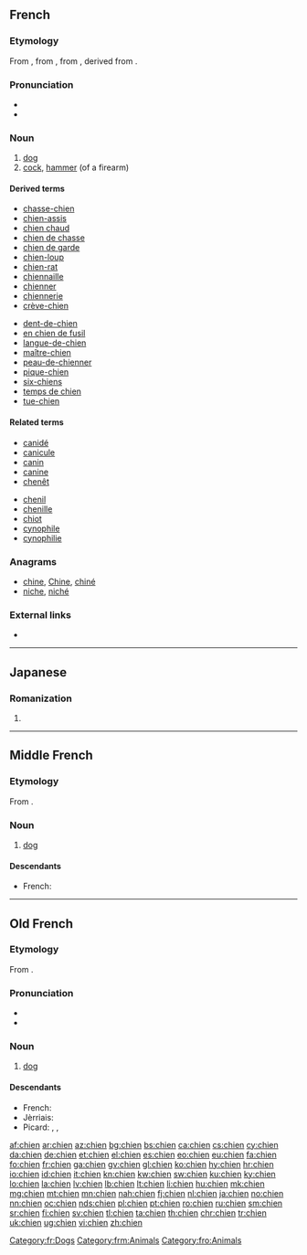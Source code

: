 {{also|chiên|chiến|chiền}}
==French==

===Etymology===
From {{etyl|fro|fr}}, from {{etyl|la|fr}} {{term|canis|lang=la}}, from {{etyl|ine-pro|fr}}  ''{{m|ine-pro|*ḱwn-i-}}'', derived from {{m|ine-pro|*ḱwṓ}}.

===Pronunciation===
* {{IPA|[ʃjɛ̃]|[ʃjæ̃]|lang=fr}}
* {{audio|Fr-chien.ogg|audio|lang=fr}}

===Noun===
{{fr-noun|m|f=chienne}}

# [[dog]]
# [[cock]], [[hammer]] (of a firearm)

====Derived terms====
{{top2}}
* [[chasse-chien]]
* [[chien-assis]]
* [[chien chaud]]
* [[chien de chasse]]
* [[chien de garde]]
* [[chien-loup]]
* [[chien-rat]]
* [[chiennaille]]
* [[chienner]]
* [[chiennerie]]
* [[crève-chien]]
{{mid2}}
* [[dent-de-chien]]
* [[en chien de fusil]]
* [[langue-de-chien]]
* [[maître-chien]]
* [[peau-de-chienner]]
* [[pique-chien]]
* [[six-chiens]]
* [[temps de chien]]
* [[tue-chien]]
{{bottom}}

====Related terms====
{{top2}}
* [[canidé]]
* [[canicule]]
* [[canin]]
* [[canine]]
* [[chenêt]]
{{mid2}}
* [[chenil]]
* [[chenille]]
* [[chiot]]
* [[cynophile]]
* [[cynophilie]]
{{bottom}}

===Anagrams===
* [[chine#French|chine]], [[Chine#French|Chine]], [[chiné#French|chiné]]
* [[niche#French|niche]], [[niché#French|niché]]

===External links===
* {{R:TLFi}}

[[Category:fr:Dogs]]

----

==Japanese==

===Romanization===
{{ja-romaji}}

# {{ja-romanization of|ちえん}}

----

==Middle French==

===Etymology===
From {{etyl|la|frm}} {{term|canis|lang=la}}.

===Noun===
{{frm-noun|m}}

# [[dog]] {{gloss|animal}}

====Descendants====
* French: {{l/fr|chien}}

[[Category:frm:Animals]]

----

==Old French==

===Etymology===
From {{etyl|la|fro}} {{term|canis|lang=la}}.

===Pronunciation===
* {{IPA|/tʃiẽn/|lang=fro}}
* {{rhymes|ẽn|lang=fro}}

===Noun===
{{fro-noun|m}}

# [[dog]] {{gloss|animal}}

====Descendants====
* French: {{l/fr|chien}}
* Jèrriais: {{l|roa-jer|tchian}}
* Picard: {{l|pcd|tchien}}, {{l|pcd|kien}}, {{l|pcd|quien}}

[[Category:fro:Animals]]

[[af:chien]]
[[ar:chien]]
[[az:chien]]
[[bg:chien]]
[[bs:chien]]
[[ca:chien]]
[[cs:chien]]
[[cy:chien]]
[[da:chien]]
[[de:chien]]
[[et:chien]]
[[el:chien]]
[[es:chien]]
[[eo:chien]]
[[eu:chien]]
[[fa:chien]]
[[fo:chien]]
[[fr:chien]]
[[ga:chien]]
[[gv:chien]]
[[gl:chien]]
[[ko:chien]]
[[hy:chien]]
[[hr:chien]]
[[io:chien]]
[[id:chien]]
[[it:chien]]
[[kn:chien]]
[[kw:chien]]
[[sw:chien]]
[[ku:chien]]
[[ky:chien]]
[[lo:chien]]
[[la:chien]]
[[lv:chien]]
[[lb:chien]]
[[lt:chien]]
[[li:chien]]
[[hu:chien]]
[[mk:chien]]
[[mg:chien]]
[[mt:chien]]
[[mn:chien]]
[[nah:chien]]
[[fj:chien]]
[[nl:chien]]
[[ja:chien]]
[[no:chien]]
[[nn:chien]]
[[oc:chien]]
[[nds:chien]]
[[pl:chien]]
[[pt:chien]]
[[ro:chien]]
[[ru:chien]]
[[sm:chien]]
[[sr:chien]]
[[fi:chien]]
[[sv:chien]]
[[tl:chien]]
[[ta:chien]]
[[th:chien]]
[[chr:chien]]
[[tr:chien]]
[[uk:chien]]
[[ug:chien]]
[[vi:chien]]
[[zh:chien]]